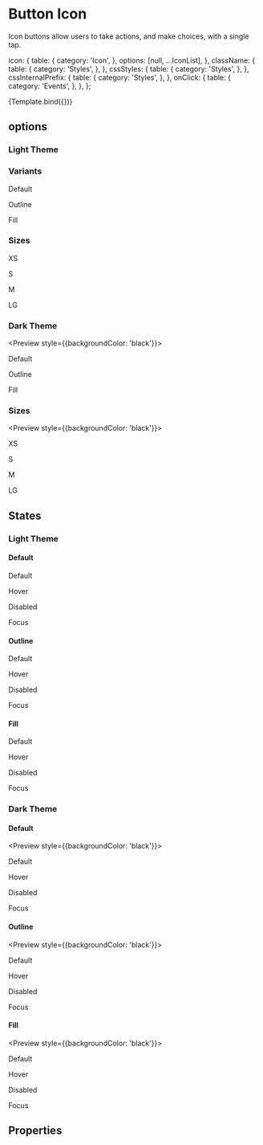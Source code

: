 <!--- ButtonIcon.stories.mdx --->



<Meta
  title="Components/Actions/Button Icon"
  component={ButtonIcon}
  decorators={[withDesign]}
/>

# Button Icon

Icon buttons allow users to take actions, and make choices, with a single tap.


  icon: {
    table: {
      category: 'Icon',
    },
    options: [null, ...IconList],
  },
  className: {
    table: {
      category: 'Styles',
    },
  },
  cssStyles: {
    table: {
      category: 'Styles',
    },
  },
  cssInternalPrefix: {
    table: {
      category: 'Styles',
    },
  },
  onClick: {
    table: {
      category: 'Events',
    },
  },
};

<Canvas>
  <Story
    name="Button\ Icon"
    args={{
      icon: 'close',
      disabled: false,
    }}
    argTypes={argTypes}
    parameters={{
      design: {
        name: 'Figma Design',
        type: 'figma',
        url:
          'https://www.figma.com/file/TENnOP4K38G6r3vDL3emCP/AB---Style-Guide?node-id=77%3A1994',
      },
    }}
  >
    {Template.bind({})}
  </Story>
</Canvas>

## options

### Light Theme

### Variants

<Preview>
  <div>
    <ButtonIcon icon="close" theme="light" variant="default"  />
    <p>Default</p>
    <ButtonIcon icon="close" theme="light" variant="outline"/>
    <p>Outline</p>
    <ButtonIcon icon="close" theme="light" variant="fill" />
    <p>Fill</p>
  </div>
</Preview>

### Sizes

<Preview>
  <div>
    <ButtonIcon icon="close" size="xs" theme="light" variant="outline"  />
    <p>XS</p>
    <ButtonIcon icon="close" size="s" theme="light" variant="outline"/>
    <p>S</p>
    <ButtonIcon icon="close" size="m" theme="light" variant="outline" />
    <p>M</p>
     <ButtonIcon icon="close" size="lg" theme="light" variant="outline" />
    <p>LG</p>
  </div>
</Preview>


### Dark Theme

<Preview style={{backgroundColor: 'black'}}>
  <div>
    <ButtonIcon icon="close" theme="dark" variant="default"  />
    <p style={{color: 'white'}}>Default</p>
    <ButtonIcon icon="close" theme="dark" variant="outline"/>
    <p  style={{color: 'white'}}>Outline</p>
    <ButtonIcon icon="close" theme="dark" variant="fill" />
    <p  style={{color: 'white'}}>Fill</p>
  </div>
</Preview>

### Sizes

<Preview style={{backgroundColor: 'black'}}>
  <div>
    <ButtonIcon icon="close" size="xs" theme="dark" variant="outline"  />
    <p style={{color: 'white'}}>XS</p>
    <ButtonIcon icon="close" size="s" theme="dark" variant="outline"/>
    <p style={{color: 'white'}}>S</p>
    <ButtonIcon icon="close" size="m" theme="dark" variant="outline" />
    <p style={{color: 'white'}}>M</p>
     <ButtonIcon icon="close" size="lg" theme="dark" variant="outline" />
    <p style={{color: 'white'}}>LG</p>
  </div>
</Preview>

## States

### Light Theme
#### Default

<Preview>
  <div>
    <ButtonIcon icon="close" />
    <p>Default</p>
    <ButtonIcon icon="close" className="hover" />
    <p>Hover</p>
    <ButtonIcon icon="close" disabled={true} />
    <p>Disabled</p>
    <ButtonIcon icon="close" className="focus" />
    <p>Focus</p>
  </div>
</Preview>

#### Outline

<Preview>
  <div>
    <ButtonIcon icon="close" variant="outline" theme="light" />
    <p>Default</p>
    <ButtonIcon icon="close" className="hover" variant="outline" theme="light" />
    <p>Hover</p>
    <ButtonIcon icon="close" disabled={true} variant="outline" theme="light" />
    <p>Disabled</p>
    <ButtonIcon icon="close" className="focus" variant="outline" theme="light" />
    <p>Focus</p>
  </div>
</Preview>

#### Fill

<Preview>
  <div>
    <ButtonIcon icon="close" variant="fill" theme="light" />
    <p>Default</p>
    <ButtonIcon icon="close" className="hover" variant="fill" theme="light" />
    <p>Hover</p>
    <ButtonIcon icon="close" disabled={true} variant="fill" theme="light" />
    <p>Disabled</p>
    <ButtonIcon icon="close" className="focus" variant="fill" theme="light" />
    <p>Focus</p>
  </div>
</Preview>

### Dark Theme
#### Default

<Preview style={{backgroundColor: 'black'}}>
  <div>
    <ButtonIcon icon="close" variant="default" theme="dark" />
    <p style={{color: 'white'}}>Default</p>
    <ButtonIcon icon="close" className="hover" variant="default" theme="dark"/>
    <p style={{color: 'white'}}>Hover</p>
    <ButtonIcon icon="close" disabled={true} variant="default" theme="dark" />
    <p style={{color: 'white'}}>Disabled</p>
    <ButtonIcon icon="close" className="focus" variant="default" theme="dark" />
    <p style={{color: 'white'}}>Focus</p>
  </div>
</Preview>

#### Outline

<Preview style={{backgroundColor: 'black'}}>
  <div>
    <ButtonIcon icon="close" variant="outline" theme="dark" />
    <p style={{color: 'white'}}>Default</p>
    <ButtonIcon icon="close" className="hover" variant="outline" theme="dark" />
    <p style={{color: 'white'}}>Hover</p>
    <ButtonIcon icon="close" disabled={true} variant="outline" theme="dark" />
    <p style={{color: 'white'}}>Disabled</p>
    <ButtonIcon icon="close" className="focus" variant="outline" theme="dark" />
    <p style={{color: 'white'}}>Focus</p>
  </div>
</Preview>

#### Fill

<Preview style={{backgroundColor: 'black'}}>
  <div>
    <ButtonIcon icon="close" variant="fill" theme="dark" />
    <p style={{color: 'white'}}>Default</p>
    <ButtonIcon icon="close" className="hover" variant="fill" theme="dark" />
    <p style={{color: 'white'}}>Hover</p>
    <ButtonIcon icon="close" disabled={true} variant="fill" theme="dark" />
    <p style={{color: 'white'}}>Disabled</p>
    <ButtonIcon icon="close" className="focus" variant="fill" theme="dark" />
    <p style={{color: 'white'}}>Focus</p>
  </div>
</Preview>

## Properties

<ArgsTable of={ButtonIcon} />
